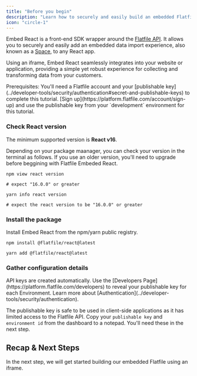 ```yaml
---
title: "Before you begin"
description: "Learn how to securely and easily build an embedded Flatfile import experience into your client-side application"
icon: "circle-1"
---
```


Embed React is a front-end SDK wrapper around the [Flatfile API](https://reference.flatfile.com/docs/api/). It allows you to securely and easily add an embedded data import experience, also known as a [Space](/concepts/spaces), to any React app.

Using an iframe, Embed React seamlessly integrates into your website or application, providing a simple yet robust experience for collecting and transforming data from your customers.

<Info>
  Prerequisites: You'll need a Flatfile account and your [publishable
  key](../developer-tools/security/authentication#secret-and-publishable-keys)
  to complete this tutorial. [Sign
  up](https://platform.flatfile.com/account/sign-up) and use the publishable key
  from your `development` environment for this tutorial.
</Info>

### Check React version

The minimum supported version is **React v16**.

Depending on your package maanager, you can check your version in the terminal as follows.
If you use an older version, you'll need to upgrade before beggining with Flatfile Embeded React.

<CodeGroup>

```npm npm
npm view react version

# expect "16.0.0" or greater
```

```yarn yarn
yarn info react version

# expect the react version to be "16.0.0" or greater
```

</CodeGroup>

### Install the package

Install Embed React from the npm/yarn public registry.

<CodeGroup>

```npm npm
npm install @flatfile/react@latest
```

```yarn yarn
yarn add @flatfile/react@latest
```

</CodeGroup>

### Gather configuration details

<Info>
  API keys are created automatically. Use the [Developers
  Page](https://platform.flatfile.com/developers) to reveal your publishable key
  for each Environment. Learn more about
  [Authentication](../developer-tools/security/authentication).
</Info>

The publishable key is safe to be used in client-side applications as it has limited access to the Flatfile API.
Copy your `publishable key` and `environment id` from the dashboard to a notepad.
You'll need these in the next step.

## Recap & Next Steps

In the next step, we will get started building our embedded Flatfile using an iframe.
